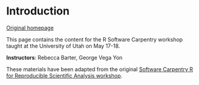 # Introduction {.unnumbered}

[Original homepage](https://uofudelphi.github.io/2023-05-17-Intro_R/)


This page contains the content for the R Software Carpentry workshop taught at the University of Utah on May 17-18.


**Instructors**: Rebecca Barter, George Vega Yon

These materials have been adapted from the original [Software Carpentry R for Reproducible Scientific Analysis workshop](https://swcarpentry.github.io/r-novice-gapminder/).
